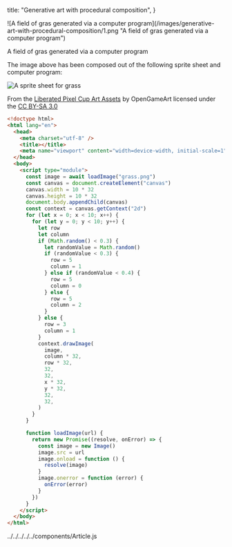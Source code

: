 
  title: "Generative art with procedural composition",
}

<Article title="Generative art with procedural composition">
![A field of gras generated via a computer program](/images/generative-art-with-procedural-composition/1.png "A field of gras generated via a computer program")

A field of gras generated via a computer program

The image above has been composed out of the following sprite sheet and computer program:

![A sprite sheet for
  grass](/images/generative-art-with-procedural-composition/2.png "A
  sprite sheet for grass")

From the [Liberated Pixel Cup Art
Assets](https://github.com/OpenGameArt/LiberatedPixelCup/tree/f61104a1ecc54e7bce54b82ada7d7ba4c41bc524)
by OpenGameArt licensed under the [CC&nbsp;BY-SA&nbsp;3.0](https://creativecommons.org/licenses/by-sa/3.0/)

```html
<!doctype html>
<html lang="en">
  <head>
    <meta charset="utf-8" />
    <title></title>
    <meta name="viewport" content="width=device-width, initial-scale=1" />
  </head>
  <body>
    <script type="module">
      const image = await loadImage("grass.png")
      const canvas = document.createElement("canvas")
      canvas.width = 10 * 32
      canvas.height = 10 * 32
      document.body.appendChild(canvas)
      const context = canvas.getContext("2d")
      for (let x = 0; x < 10; x++) {
        for (let y = 0; y < 10; y++) {
          let row
          let column
          if (Math.random() < 0.3) {
            let randomValue = Math.random()
            if (randomValue < 0.3) {
              row = 5
              column = 1
            } else if (randomValue < 0.4) {
              row = 5
              column = 0
            } else {
              row = 5
              column = 2
            }
          } else {
            row = 3
            column = 1
          }
          context.drawImage(
            image,
            column * 32,
            row * 32,
            32,
            32,
            x * 32,
            y * 32,
            32,
            32,
          )
        }
      }

      function loadImage(url) {
        return new Promise((resolve, onError) => {
          const image = new Image()
          image.src = url
          image.onload = function () {
            resolve(image)
          }
          image.onerror = function (error) {
            onError(error)
          }
        })
      }
    </script>
  </body>
</html>
```

</Article>
../../../../../components/Article.js
